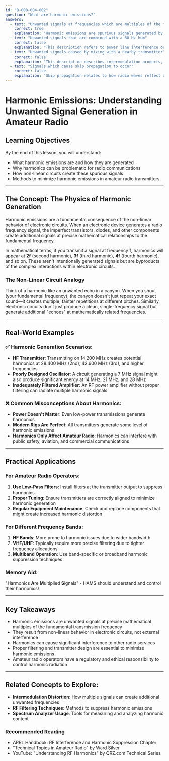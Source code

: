 ```yaml
---
id: "B-008-004-002"
question: "What are harmonic emissions?"
answers:
  - text: "Unwanted signals at frequencies which are multiples of the fundamental (operating) frequency"
    correct: true
    explanation: "Harmonic emissions are spurious signals generated by non-linear electronic circuits that occur at exact integer multiples of the fundamental transmission frequency. When an amateur radio transmitter produces a signal at its primary operating frequency, imperfections in the circuit create additional signals at 2x, 3x, 4x, and higher multiples of that original frequency. These harmonics can cause interference to other radio services and violate regulatory emission standards."
  - text: "Unwanted signals that are combined with a 60 Hz hum"
    correct: false
    explanation: "This description refers to power line interference or audio noise, not harmonic emissions. While 60 Hz hum can be an issue in audio systems, it's distinctly different from the frequency-multiplied signals that constitute harmonic emissions in radio transmission. Harmonics are related to the radio frequency being transmitted, not low-frequency power line noise."
  - text: "Unwanted signals caused by mixing with a nearby transmitter"
    correct: false
    explanation: "This description describes intermodulation products, which occur when two or more signals interact in a non-linear circuit, creating additional unintended frequencies. Harmonics are internally generated within a single transmitter's circuitry, not created by interaction between separate transmitters. While both are forms of unwanted emissions, they are fundamentally different phenomena."
  - text: "Signals which cause skip propagation to occur"
    correct: false
    explanation: "Skip propagation relates to how radio waves reflect off the ionosphere, allowing long-distance communication. Harmonic emissions are unwanted signals generated within a transmitter, not a propagation mechanism. These are two completely separate concepts in radio communications, and harmonics can actually interfere with desired skip propagation by creating spurious signals on unintended frequencies."
---
```


# Harmonic Emissions: Understanding Unwanted Signal Generation in Amateur Radio

## Learning Objectives
By the end of this lesson, you will understand:
- What harmonic emissions are and how they are generated
- Why harmonics can be problematic for radio communications
- How non-linear circuits create these spurious signals
- Methods to minimize harmonic emissions in amateur radio transmitters

---

## The Concept: The Physics of Harmonic Generation

Harmonic emissions are a fundamental consequence of the non-linear behavior of electronic circuits. When an electronic device generates a radio frequency signal, the imperfect transistors, diodes, and other components create additional signals at precise mathematical relationships to the fundamental frequency.

In mathematical terms, if you transmit a signal at frequency **f**, harmonics will appear at **2f** (second harmonic), **3f** (third harmonic), **4f** (fourth harmonic), and so on. These aren't intentionally generated signals but are byproducts of the complex interactions within electronic circuits.

### The Non-Linear Circuit Analogy

Think of a harmonic like an unwanted echo in a canyon. When you shout (your fundamental frequency), the canyon doesn't just repeat your exact sound—it creates multiple, fainter repetitions at different pitches. Similarly, electronic circuits don't just produce a clean, single-frequency signal but generate additional "echoes" at mathematically related frequencies.

---

## Real-World Examples

### ✅ Harmonic Generation Scenarios:
- **HF Transmitter**: Transmitting on 14.200 MHz creates potential harmonics at 28.400 MHz (2nd), 42.600 MHz (3rd), and higher frequencies
- **Poorly Designed Oscillator**: A circuit generating a 7 MHz signal might also produce significant energy at 14 MHz, 21 MHz, and 28 MHz
- **Inadequately Filtered Amplifier**: An RF power amplifier without proper filtering can radiate multiple harmonic signals

### ❌ Common Misconceptions About Harmonics:
- **Power Doesn't Matter**: Even low-power transmissions generate harmonics
- **Modern Rigs Are Perfect**: All transmitters generate some level of harmonic emissions
- **Harmonics Only Affect Amateur Radio**: Harmonics can interfere with public safety, aviation, and commercial communications

---

## Practical Applications

### For Amateur Radio Operators:
1. **Use Low-Pass Filters**: Install filters at the transmitter output to suppress harmonics
2. **Proper Tuning**: Ensure transmitters are correctly aligned to minimize harmonic generation
3. **Regular Equipment Maintenance**: Check and replace components that might create increased harmonic distortion

### For Different Frequency Bands:
1. **HF Bands**: More prone to harmonic issues due to wider bandwidth
2. **VHF/UHF**: Typically require more precise filtering due to tighter frequency allocations
3. **Multiband Operation**: Use band-specific or broadband harmonic suppression techniques

### Memory Aid:
"**H**armonics **A**re **M**ultiplied **S**ignals" - HAMS should understand and control their harmonics!

---

## Key Takeaways

- Harmonic emissions are unwanted signals at precise mathematical multiples of the fundamental transmission frequency
- They result from non-linear behavior in electronic circuits, not external interference
- Harmonics can cause significant interference to other radio services
- Proper filtering and transmitter design are essential to minimize harmonic emissions
- Amateur radio operators have a regulatory and ethical responsibility to control harmonic radiation

---

## Related Concepts to Explore:
- **Intermodulation Distortion**: How multiple signals can create additional unwanted frequencies
- **RF Filtering Techniques**: Methods to suppress harmonic emissions
- **Spectrum Analyzer Usage**: Tools for measuring and analyzing harmonic content

### Recommended Reading

- ARRL Handbook: RF Interference and Harmonic Suppression Chapter
- "Technical Topics in Amateur Radio" by Ward Silver
- YouTube: "Understanding RF Harmonics" by QRZ.com Technical Series